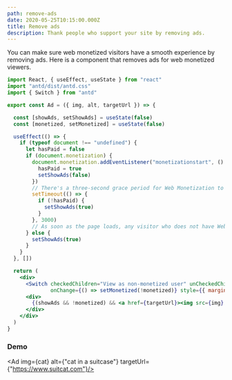 ```yaml
---
path: remove-ads
date: 2020-05-25T10:15:00.000Z
title: Remove ads
description: Thank people who support your site by removing ads.
---
```


You can make sure web monetized visitors have a smooth experience by removing ads.
Here is a component that removes ads for web monetized viewers.

```jsx
import React, { useEffect, useState } from "react"
import "antd/dist/antd.css"
import { Switch } from "antd"

export const Ad = ({ img, alt, targetUrl }) => {

  const [showAds, setShowAds] = useState(false)
  const [monetized, setMonetized] = useState(false)

  useEffect(() => {
    if (typeof document !== "undefined") {
      let hasPaid = false
      if (document.monetization) {
        document.monetization.addEventListener("monetizationstart", () => {
          hasPaid = true
          setShowAds(false)
        })
        // There's a three-second grace period for Web Monetization to initialize.
        setTimeout(() => {
          if (!hasPaid) {
            setShowAds(true)
          }
        }, 3000)
        // As soon as the page loads, any visitor who does not have Web Monetization (!document.monetization) sees the ad immediately.
      } else {
        setShowAds(true)
      }
    }
  }, [])

  return (
    <div>
      <Switch checkedChildren="View as non-monetized user" unCheckedChildren="View as monetized user"
              onChange={() => setMonetized(!monetized)} style={{ marginBottom: "10px" }}/>
      <div>
        {(showAds && !monetized) && <a href={targetUrl}><img src={img} alt={alt}/></a>}
      </div>
    </div>
  )
}
```
### Demo
<Ad img={cat} alt={"cat in a suitcase"} targetUrl={"https://www.suitcat.com"}/>
